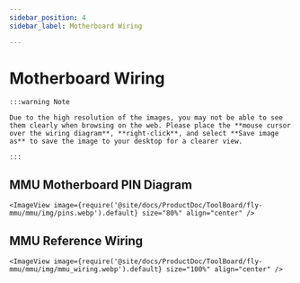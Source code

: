 ```yaml
---
sidebar_position: 4
sidebar_label: Motherboard Wiring

---
```




# Motherboard Wiring

    :::warning Note

    Due to the high resolution of the images, you may not be able to see them clearly when browsing on the web. Please place the **mouse cursor over the wiring diagram**, **right-click**, and select **Save image as** to save the image to your desktop for a clearer view.

    :::

## MMU Motherboard PIN Diagram

    <ImageView image={require('@site/docs/ProductDoc/ToolBoard/fly-mmu/mmu/img/pins.webp').default} size="80%" align="center" />

## MMU Reference Wiring

    <ImageView image={require('@site/docs/ProductDoc/ToolBoard/fly-mmu/mmu/img/mmu_wiring.webp').default} size="100%" align="center" />